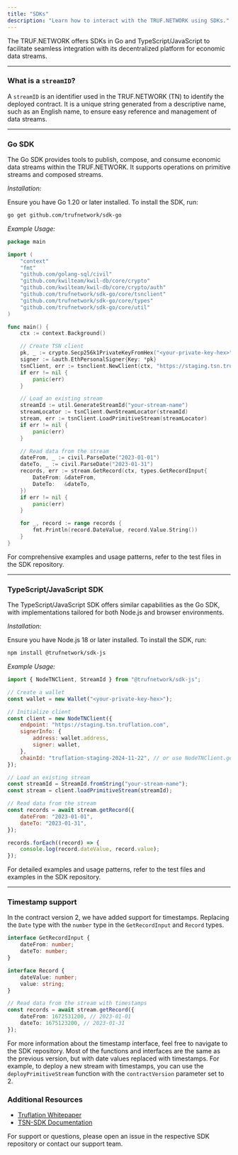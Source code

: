 ---
title: "SDKs"
description: "Learn how to interact with the TRUF.NETWORK using SDKs."
---

The TRUF.NETWORK offers SDKs in Go and TypeScript/JavaScript to facilitate seamless integration with its decentralized platform for economic data streams.

---

### What is a `streamID`?

A `streamID` is an identifier used in the TRUF.NETWORK (TN) to identify the deployed contract. It is a unique string generated from a descriptive name, such as an English name, to ensure easy reference and management of data streams.

---

### Go SDK

The Go SDK provides tools to publish, compose, and consume economic data streams within the TRUF.NETWORK. It supports operations on primitive streams and composed streams.

_Installation:_

Ensure you have Go 1.20 or later installed. To install the SDK, run:

```bash
go get github.com/trufnetwork/sdk-go
```

_Example Usage:_

```go
package main

import (
    "context"
    "fmt"
    "github.com/golang-sql/civil"
    "github.com/kwilteam/kwil-db/core/crypto"
    "github.com/kwilteam/kwil-db/core/crypto/auth"
    "github.com/trufnetwork/sdk-go/core/tsnclient"
    "github.com/trufnetwork/sdk-go/core/types"
    "github.com/trufnetwork/sdk-go/core/util"
)

func main() {
    ctx := context.Background()

    // Create TSN client
    pk, _ := crypto.Secp256k1PrivateKeyFromHex("<your-private-key-hex>")
    signer := &auth.EthPersonalSigner{Key: *pk}
    tsnClient, err := tsnclient.NewClient(ctx, "https://staging.tsn.truflation.com", tsnclient.WithSigner(signer))
    if err != nil {
        panic(err)
    }

    // Load an existing stream
    streamId := util.GenerateStreamId("your-stream-name")
    streamLocator := tsnClient.OwnStreamLocator(streamId)
    stream, err := tsnClient.LoadPrimitiveStream(streamLocator)
    if err != nil {
        panic(err)
    }

    // Read data from the stream
    dateFrom, _ := civil.ParseDate("2023-01-01")
    dateTo, _ := civil.ParseDate("2023-01-31")
    records, err := stream.GetRecord(ctx, types.GetRecordInput{
        DateFrom: &dateFrom,
        DateTo:   &dateTo,
    })
    if err != nil {
        panic(err)
    }

    for _, record := range records {
        fmt.Println(record.DateValue, record.Value.String())
    }
}
```

For comprehensive examples and usage patterns, refer to the test files in the SDK repository.

---

### TypeScript/JavaScript SDK

The TypeScript/JavaScript SDK offers similar capabilities as the Go SDK, with implementations tailored for both Node.js and browser environments.

_Installation:_

Ensure you have Node.js 18 or later installed. To install the SDK, run:

```bash
npm install @trufnetwork/sdk-js
```

_Example Usage:_

```javascript
import { NodeTNClient, StreamId } from "@trufnetwork/sdk-js";

// Create a wallet
const wallet = new Wallet("<your-private-key-hex>");

// Initialize client
const client = new NodeTNClient({
	endpoint: "https://staging.tsn.truflation.com",
	signerInfo: {
		address: wallet.address,
		signer: wallet,
	},
	chainId: "truflation-staging-2024-11-22", // or use NodeTNClient.getDefaultChainId()
});

// Load an existing stream
const streamId = StreamId.fromString("your-stream-name");
const stream = client.loadPrimitiveStream(streamId);

// Read data from the stream
const records = await stream.getRecord({
	dateFrom: "2023-01-01",
	dateTo: "2023-01-31",
});

records.forEach((record) => {
	console.log(record.dateValue, record.value);
});
```

For detailed examples and usage patterns, refer to the test files and examples in the SDK repository.

---

### Timestamp support

In the contract version 2, we have added support for timestamps. Replacing the `Date` type with the `number` type in the `GetRecordInput` and `Record` types.

```typescript
interface GetRecordInput {
	dateFrom: number;
	dateTo: number;
}

interface Record {
	dateValue: number;
	value: string;
}

// Read data from the stream with timestamps
const records = await stream.getRecord({
	dateFrom: 1672531200, // 2023-01-01
	dateTo: 1675123200, // 2023-01-31
});
```

For more information about the timestamp interface, feel free to navigate to the SDK repository.
Most of the functions and interfaces are the same as the previous version, but with date values replaced with timestamps.
For example, to deploy a new stream with timestamps, you can use the `deployPrimitiveStream` function with the `contractVersion` parameter set to 2.

### Additional Resources

- [Truflation Whitepaper](https://whitepaper.truflation.com/)
- [TSN-SDK Documentation](https://github.com/trufnetwork/sdk-go)

For support or questions, please open an issue in the respective SDK repository or contact our support team.
